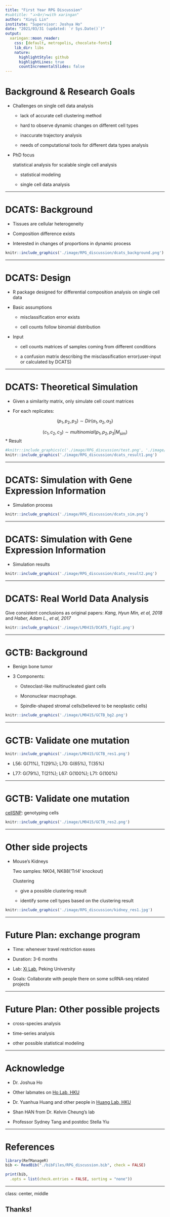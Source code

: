 ```yaml
---
title: "First Year RPG Discussion"
#subtitle: "⚔<br/>with xaringan"
author: "Xinyi Lin"
institute: "Supervisor: Joshua Ho"
date: "2021/03/31 (updated: `r Sys.Date()`)"
output:
  xaringan::moon_reader:
    css: [default, metropolis, chocolate-fonts]
    lib_dir: libs
    nature:
      highlightStyle: github
      highlightLines: true
      countIncrementalSlides: false
---
```


<style>
p.caption {
  font-size: 0.8em;
}
</style>

# Background & Research Goals

* Challenges on single cell data analysis

  + lack of accurate cell clustering method
  
  + hard to observe dynamic changes on different cell types

  + inaccurate trajectory analysis

  + needs of computational tools for different data types analysis
  
* PhD focus

  statistical analysis for scalable single cell analysis
  
  + statistical modeling
  
  + single cell data analysis

---

# DCATS: Background

* Tissues are cellular heterogeneity

* Composition difference exists

* Interested in changes of proportions in dynamic process

```r
knitr::include_graphics('./image/RPG_discussion/dcats_background.png')
```

---

# DCATS: Design

* R package designed for differential composition analysis on single cell data

* Basic assumptions

  + misclassification error exists

  + cell counts follow binomial distribution
  
* Input

  + cell counts matrices of samples coming from different conditions
  
  + a confusion matrix describing the misclassification error(user-input or calculated by DCATS)

---

# DCATS: Theoretical Simulation

* Given a similarity matrix, only simulate cell count matrices

* For each replicates:

$$(p_1, p_2, p_3) \sim Dir(\alpha_1, \alpha_2, \alpha_3)$$

$$(c_1, c_2, c_3) \sim multinomial(p_1,p_2,p_3|M_{sim})$$
* Result

```r
#knitr::include_graphics(c('./image/RPG_discussion/test.png', './image/RPG_discussion/dcats_result1.png'))
knitr::include_graphics('./image/RPG_discussion/dcats_result1.png')
```

---

# DCATS: Simulation with Gene Expression Information

* Simulation process 

```r
knitr::include_graphics('./image/RPG_discussion/dcats_sim.png')
```

---

# DCATS: Simulation with Gene Expression Information

* Simulation results

```r
knitr::include_graphics('./image/RPG_discussion/dcats_result2.png')
```

---

# DCATS: Real World Data Analysis

Give consistent conclusions as original papers: *Kang, Hyun Min, et al, 2018* and *Haber, Adam L., et al, 2017*
  
```r
knitr::include_graphics('./image/LM0415/DCATS_fig1C.png')
```

---

# GCTB: Background

* Benign bone tumor

* 3 Components:

  + Osteoclast-like multinucleated giant cells
  
  + Mononuclear macrophage. 
  
  + Spindle-shaped stromal cells(believed to be neoplastic cells)
  
```r
knitr::include_graphics('./image/LM0415/GCTB_bg2.png')
```

---

# GCTB: Validate one mutation

```r
knitr::include_graphics('./image/LM0415/GCTB_res1.png')
```

* L56: G(71%), T(29%); L70: G(65%), T(35%) 

* L77: G(79%), T(21%); L67: G(100%); L71: G(100%)

---

# GCTB: Validate one mutation

[cellSNP](https://pypi.org/project/cellSNP/): genotyping cells

```r
knitr::include_graphics('./image/LM0415/GCTB_res2.png')
```

---

# Other side projects

* Mouse's Kidneys

  Two samples: NK04, NK88('Trl4' knockout)

  Clustering

  + give a possible clustering result 
  
  + identify some cell types based on the clustering result
  
```r
knitr::include_graphics('./image/RPG_discussion/kidney_res1.jpg')
```

---

# Future Plan: exchange program

* Time: whenever travel restriction eases

* Duration: 3-6 months

* Lab: [Xi Lab](https://sph.pku.edu.cn/info/1646/4192.htm), Peking University

* Goals: Collaborate with people there on some scRNA-seq related projects

---

# Future Plan: Other possible projects

* cross-species analysis

* time-series analysis

* other possible statistical modeling

---

# Acknowledge

* Dr. Joshua Ho

* Other labmates on [Ho Lab, HKU](https://holab-hku.github.io/)

* Dr. Yuanhua Huang and other people in [Huang Lab, HKU](https://web.hku.hk/~yuanhua/)

* Shan HAN from  Dr. Kelvin Cheung's lab

* Professor Sydney Tang and postdoc Stella Yiu

---

# References

```r
library(RefManageR)
bib <- ReadBib("./bibFiles/RPG_discussion.bib", check = FALSE)
```

```r
print(bib, 
  .opts = list(check.entries = FALSE, sorting = "none"))
```

---

class: center, middle

## Thanks!